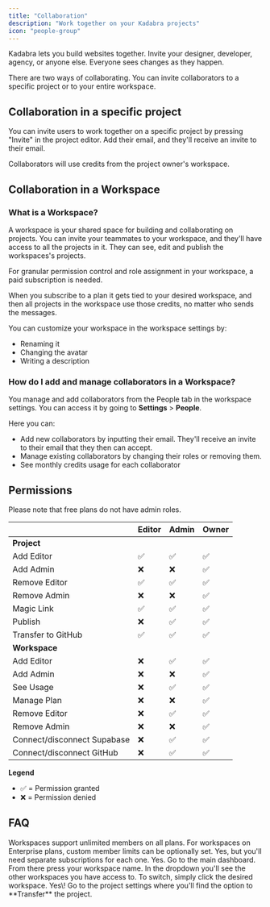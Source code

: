 ```yaml
---
title: "Collaboration"
description: "Work together on your Kadabra projects"
icon: "people-group"
---
```


Kadabra lets you build websites together. Invite your designer, developer, agency, or anyone else. Everyone sees changes as they happen.

There are two ways of collaborating. You can invite collaborators to a specific project or to your entire workspace.

## Collaboration in a specific project

You can invite users to work together on a specific project by pressing "Invite" in the project editor.
Add their email, and they'll receive an invite to their email.

<Note>
  Collaborators will use credits from the project owner's workspace.
</Note>

## Collaboration in a Workspace

### What is a Workspace?

A workspace is your shared space for building and collaborating on projects. You can invite your teammates to your workspace, and they'll have access to all the projects in it.
They can see, edit and publish the workspaces's projects.

<Warning>
  For granular permission control and role assignment in your workspace, a paid subscription is needed.
</Warning>

When you subscribe to a plan it gets tied to your desired workspace, and then all projects in the workspace use those credits, no matter who sends the messages.

You can customize your workspace in the workspace settings by:

- Renaming it
- Changing the avatar
- Writing a description

### How do I add and manage collaborators in a Workspace?

You manage and add collaborators from the People tab in the workspace settings. You can access it by going to **Settings** \> **People**.

Here you can:

- Add new collaborators by inputting their email. They'll receive an invite to their email that they then can accept.
- Manage existing collaborators by changing their roles or removing them.
- See monthly credits usage for each collaborator

## Permissions

Please note that free plans do not have admin roles.

|                             | **Editor** | **Admin** | **Owner** |
| --------------------------- | ---------- | --------- | --------- |
| **Project**                 |            |           |           |
| Add Editor                  | ✅          | ✅         | ✅         |
| Add Admin                   | ❌          | ❌         | ✅         |
| Remove Editor               | ✅          | ✅         | ✅         |
| Remove Admin                | ❌          | ❌         | ✅         |
| Magic Link                  | ✅          | ✅         | ✅         |
| Publish                     | ❌          | ✅         | ✅         |
| Transfer to GitHub          | ✅          | ✅         | ✅         |
| **Workspace**               |            |           |           |
| Add Editor                  | ❌          | ✅         | ✅         |
| Add Admin                   | ❌          | ❌         | ✅         |
| See Usage                   | ❌          | ✅         | ✅         |
| Manage Plan                 | ❌          | ❌         | ✅         |
| Remove Editor               | ❌          | ✅         | ✅         |
| Remove Admin                | ❌          | ❌         | ✅         |
| Connect/disconnect Supabase | ❌          | ✅         | ✅         |
| Connect/disconnect GitHub   | ❌          | ✅         | ✅         |

**Legend**

- ✅ = Permission granted
- ❌ = Permission denied

## FAQ

<AccordionGroup>
  <Accordion title="How many members can one Workspace have?">
    Workspaces support unlimited members on all plans. For workspaces on Enterprise plans, custom member limits can be optionally set.
  </Accordion>
  <Accordion title="Can I have several Workspaces?">
    Yes, but you'll need separate subscriptions for each one.
  </Accordion>
  <Accordion title="Can I switch between Workspaces?">
    Yes. Go to the main dashboard. From there press your workspace name. In the dropdown you'll see the other workspaces you have access to. To switch, simply click the desired workspace.
  </Accordion>
  <Accordion title="Is it possible to transfer projects between Workspaces?">
    Yes\! Go to the project settings where you'll find the option to **Transfer** the project.
  </Accordion>
</AccordionGroup>